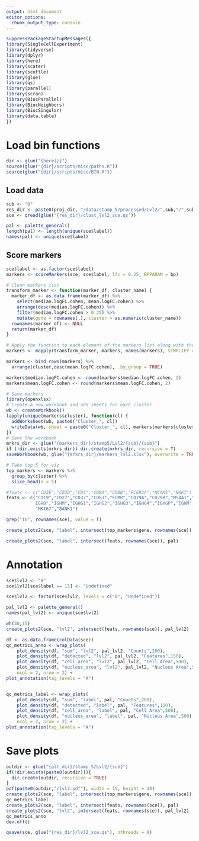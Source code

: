 ```yaml
---
output: html_document
editor_options: 
  chunk_output_type: console
---
```

```r
suppressPackageStartupMessages({
library(SingleCellExperiment)
library(tidyverse)
library(dplyr)
library(here)
library(scater)
library(scuttle)
library(glue)
library(qs)
library(parallel)
library(scran)
library(BiocParallel)
library(BiocNeighbors)
library(BiocSingular)
library(data.table)
})
```

# Load bin functions
```r
dir <- glue("{here()}")
source(glue("{dir}/scripts/misc/paths.R"))
source(glue("{dir}/scripts/misc/BIN.R"))
```

## Load data
```r
sub <- "B"
res_dir <- paste0(proj_dir, "/data/stamp_5/processed/Lvl2/",sub,"/",sub)
sce <- qread(glue("{res_dir}/clust_lvl2_sce.qs"))
```


```r
pal <- palette_general()
length(pal) <- length(unique(sce$label))
names(pal) <- unique(sce$label)
```

## Score markers
```r
sce$label <- as.factor(sce$label)
markers <- scoreMarkers(sce, sce$label, lfc = 0.25, BPPARAM = bp)
```

```r
# Clean markers list
transform_marker <- function(marker_df, cluster_name) {
  marker_df <- as.data.frame(marker_df) %>%
    select(median.logFC.cohen, mean.logFC.cohen) %>%
    arrange(desc(median.logFC.cohen)) %>%
    filter(median.logFC.cohen > 0.25) %>%
    mutate(gene = rownames(.), cluster = as.numeric(cluster_name))
  rownames(marker_df) <- NULL
  return(marker_df)
}

# Apply the function to each element of the markers list along with their names
markers <- mapply(transform_marker, markers, names(markers), SIMPLIFY = FALSE)

markers <- bind_rows(markers) %>%
  arrange(cluster,desc(mean.logFC.cohen), .by_group = TRUE) 

markers$median.logFC.cohen <- round(markers$median.logFC.cohen, 2)
markers$mean.logFC.cohen <- round(markers$mean.logFC.cohen, 2)
```

```r
# Save markers
library(openxlsx)
# Create a new workbook and add sheets for each cluster
wb <- createWorkbook()
lapply(unique(markers$cluster), function(cl) {
  addWorksheet(wb, paste0("Cluster_", cl))
  writeData(wb, sheet = paste0("Cluster_", cl), markers[markers$cluster == cl, ])
})
# Save the workbook
mrkrs_dir <- glue("{markers_dir}/stamp5/Lvl2/{sub}/{sub}")
if (!dir.exists(mrkrs_dir)) dir.create(mrkrs_dir, recursive = T)
saveWorkbook(wb, glue("{mrkrs_dir}/markers_lvl2.xlsx"), overwrite = TRUE)
```

```r
# Take top 5 for viz
top_markers <- markers %>%
  group_by(cluster) %>%
  slice_head(n = 5)
```


```r
#feats <- c("CD3E","CD3D","CD4","CD8A","CD8B","FCGR3A","NCAM1","NGK7")
feats <- c("CD19","CD27","CD37","CD83","FCMR","CD79A","CD79B","MS4A1","SELL","TCL1A","
           IGHD","IGHM","IGHG1","IGHG2","IGHG3","IGHG4","IGHGP","IGHM","IGKC",
           "MKI67","BANK1")
```

```r
grep("IG", rownames(sce), value = T)
```

```r
create_plots2(sce, "label", intersect(top_markers$gene, rownames(sce)), pal)
```

```r
create_plots2(sce, "label", intersect(feats, rownames(sce)), pal)
```

# Annotation
```r
sce$lvl2 <- "B"
sce$lvl2[sce$label == 15] <- "Undefined"
```

```r
sce$lvl2 <- factor(sce$lvl2, levels = c("B", "Undefined"))
```

```r
pal_lvl2 <- palette_general()
names(pal_lvl2) <- unique(sce$lvl2)
```

```r
wh(30,15)
create_plots2(sce, "lvl2", intersect(feats, rownames(sce)), pal_lvl2)
```

```r
df <- as.data.frame(colData(sce))
qc_metrics_anno <- wrap_plots(
    plot_density(df, "sum", "lvl2", pal_lvl2, "Counts",200),
    plot_density(df, "detected", "lvl2", pal_lvl2, "Features",150),
    plot_density(df, "cell_area", "lvl2", pal_lvl2, "Cell Area",500),
    plot_density(df, "nucleus_area", "lvl2", pal_lvl2, "Nucleus Area",500),
    ncol = 2, nrow = 2) +
plot_annotation(tag_levels = "A")


qc_metrics_label <- wrap_plots(
    plot_density(df, "sum", "label", pal, "Counts",200),
    plot_density(df, "detected", "label", pal, "Features",150),
    plot_density(df, "cell_area", "label", pal, "Cell Area",500),
    plot_density(df, "nucleus_area", "label", pal, "Nucleus Area",500),
    ncol = 2, nrow = 2) +
plot_annotation(tag_levels = "A")
```


# Save plots
```r
outdir <- glue("{plt_dir}/stamp_5/Lvl2/{sub}")
if(!dir.exists(paste0(outdir))){
  dir.create(outdir, recursive = TRUE)
}
pdf(paste0(outdir,"/lvl2.pdf"), width = 15, height = 10)
create_plots2(sce, "label", intersect(top_markers$gene, rownames(sce)), pal)
qc_metrics_label
create_plots2(sce, "label", intersect(feats, rownames(sce)), pal)
create_plots2(sce, "lvl2", intersect(feats, rownames(sce)), pal_lvl2)
qc_metrics_anno
dev.off()
```


```r
qsave(sce, glue("{res_dir}/lvl2_sce.qs"), nthreads = 8)
```
